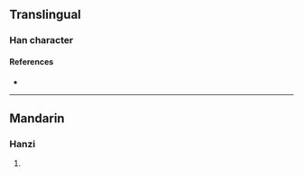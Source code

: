 {{character info/new}}
==Translingual==

===Han character===
{{Han char|rn=85|rad=水|as=15|sn=18|four=38127|canj=EHAL|ids=⿰氵節}}

====References====
* {{Han ref|kx=0658.260|dkj=18583|dj=1068.220|hdz=31759.040|uh=7004|ud=28676|bh=E9F6|bd=59894}}

----

==Mandarin==

===Hanzi===
{{cmn-hanzi|pin=[[jié]] ([[jie2]])|wg=chieh<sup>2</sup>}}

# {{defn|lang=cmn|sort=水15}}